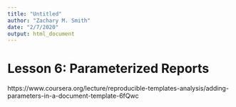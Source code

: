 ```yaml
---
title: "Untitled"
author: "Zachary M. Smith"
date: "2/7/2020"
output: html_document
---
```


# Lesson 6: Parameterized Reports

https://www.coursera.org/lecture/reproducible-templates-analysis/adding-parameters-in-a-document-template-6fQwc